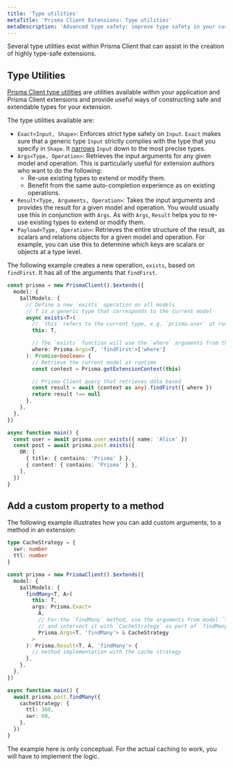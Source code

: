 ```yaml
---
title: 'Type utilities'
metaTitle: 'Prisma Client Extensions: Type utilities'
metaDescription: 'Advanced type safety: improve type safety in your custom model methods'
---
```


<TopBlock>

Several type utilities exist within Prisma Client that can assist in the creation of highly type-safe extensions.

</TopBlock>

## Type Utilities

[Prisma Client type utilities](/concepts/components/prisma-client/advanced-type-safety/) are utilities available within your application and Prisma Client extensions and provide useful ways of constructing safe and extendable types for your extension.

The type utilities available are:

- `Exact<Input, Shape>`: Enforces strict type safety on `Input`. `Exact` makes sure that a generic type `Input` strictly complies with the type that you specify in `Shape`. It [narrows](https://www.typescriptlang.org/docs/handbook/2/narrowing.html) `Input` down to the most precise types.
- `Args<Type, Operation>`: Retrieves the input arguments for any given model and operation. This is particularly useful for extension authors who want to do the following:
  - Re-use existing types to extend or modify them.
  - Benefit from the same auto-completion experience as on existing operations.
- `Result<Type, Arguments, Operation>`: Takes the input arguments and provides the result for a given model and operation. You would usually use this in conjunction with `Args`. As with `Args`, `Result` helps you to re-use existing types to extend or modify them.
- `Payload<Type, Operation>`: Retrieves the entire structure of the result, as scalars and relations objects for a given model and operation. For example, you can use this to determine which keys are scalars or objects at a type level.

The following example creates a new operation, `exists`, based on `findFirst`. It has all of the arguments that `findFirst`.

```ts
const prisma = new PrismaClient().$extends({
  model: {
    $allModels: {
      // Define a new `exists` operation on all models
      // T is a generic type that corresponds to the current model
      async exists<T>(
        // `this` refers to the current type, e.g. `prisma.user` at runtime
        this: T,

        // The `exists` function will use the `where` arguments from the current model, `T`, and the `findFirst` operation
        where: Prisma.Args<T, 'findFirst'>['where']
      ): Promise<boolean> {
        // Retrieve the current model at runtime
        const context = Prisma.getExtensionContext(this)

        // Prisma Client query that retrieves data based
        const result = await (context as any).findFirst({ where })
        return result !== null
      },
    },
  },
})

async function main() {
  const user = await prisma.user.exists({ name: 'Alice' })
  const post = await prisma.post.exists({
    OR: [
      { title: { contains: 'Prisma' } },
      { content: { contains: 'Prisma' } },
    ],
  })
}
```

## Add a custom property to a method

The following example illustrates how you can add custom arguments, to a method in an extension:

```ts highlight=17
type CacheStrategy = {
  swr: number
  ttl: number
}

const prisma = new PrismaClient().$extends({
  model: {
    $allModels: {
      findMany<T, A>(
        this: T,
        args: Prisma.Exact<
          A,
          // For the `findMany` method, use the arguments from model `T` and the `findMany` method
          // and intersect it with `CacheStrategy` as part of `findMany` arguments
          Prisma.Args<T, 'findMany'> & CacheStrategy
        >
      ): Prisma.Result<T, A, 'findMany'> {
        // method implementation with the cache strategy
      },
    },
  },
})

async function main() {
  await prisma.post.findMany({
    cacheStrategy: {
      ttl: 360,
      swr: 60,
    },
  })
}
```

The example here is only conceptual. For the actual caching to work, you will have to implement the logic.
